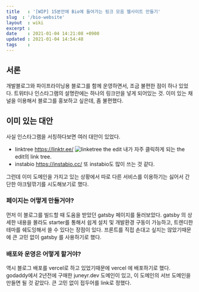 ```yaml
---
title   : '[WIP] 15분안에 Bio에 들어가는 링크 모음 웹사이트 만들기' 
slug  : '/bio-website'
layout  : wiki 
excerpt : 
date    : 2021-01-04 14:21:08 +0900
updated : 2021-01-04 14:54:48
tags    : 
---
```


## 서론 
개발블로그와 파이프라이닝용 블로그를 함께 운영하면서, 조금 불편한 점이 하나 있었다. 트위터나 인스타그램의 설명란에는 하나의 링크만을 넣게 되어있는 것. 이미 있는 채널을 이용해서 블로그를 홍보하고 싶은데, 좀 불편했다. 

## 이미 있는 대안 
사실 인스타그램을 서칭하다보면 여러 대안이 있었다. 

- linktree https://linktr.ee/
![linketree the edit](./linktree.png) 
내가 자주 클릭하게 되는 the edit의 link tree.
- instabio https://instabio.cc/ 
또 instabio도 많이 쓰는 것 같다. 


그런데 이미 도메인을 가지고 있는 상황에서 따로 다른 서비스를 이용하기는 싫어서 간단한 야크털깎기를 시도해보기로 했다. 

### 페이지는 어떻게 만들거야? 

먼저 이 블로그를 빌드할 때 도움을 받았던 gatsby 페이지를 둘러보았다.
gatsby 의 상세한 내용을 몰라도 starter를 통해서 쉽게 설치 및 개발환경 구동이 가능하고, 트렌디한 테마를 쉐도잉해서 쓸 수 있다는 장점이 있다. 
프론트를 직접 손대고 싶지는 않았기때문에 큰 고민 없이 gatsby 를 사용하기로 했다.

### 배포와 운영은 어떻게 할거야? 
역시 블로그 배포를 vercel로 하고 있었기때문에 vercel 에 배포하기로 했다. 
godaddy에서 2년전에 구매한 juneyr.dev 도메인이 있고, 이 도메인의 서브 도메인을 만들면 될 것 같았다. 큰 고민 없이 접두어를 link로 정했다.


